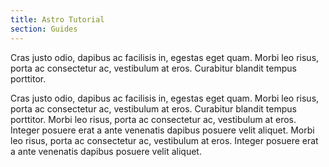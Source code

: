 ```yaml
---
title: Astro Tutorial
section: Guides
---
```


Cras justo odio, dapibus ac facilisis in, egestas eget quam. Morbi leo risus, porta ac consectetur ac, vestibulum at eros. Curabitur blandit tempus porttitor. 

Cras justo odio, dapibus ac facilisis in, egestas eget quam. Morbi leo risus, porta ac consectetur ac, vestibulum at eros. Curabitur blandit tempus porttitor. Morbi leo risus, porta ac consectetur ac, vestibulum at eros. Integer posuere erat a ante venenatis dapibus posuere velit aliquet. Morbi leo risus, porta ac consectetur ac, vestibulum at eros. Integer posuere erat a ante venenatis dapibus posuere velit aliquet. 
